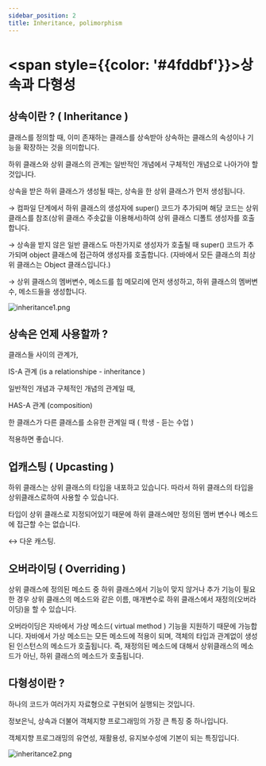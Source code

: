 ```yaml
---
sidebar_position: 2
title: Inheritance, polimorphism
---
```


# <span style={{color: '#4fddbf'}}>상속과 다형성</span>

## 상속이란 ? ( Inheritance )

클래스를 정의할 때, 이미 존재하는 클래스를 상속받아 상속하는 클래스의 속성이나 기능을 확장하는 것을 의미합니다.

하위 클래스와 상위 클래스의 관계는 일반적인 개념에서 구체적인 개념으로 나아가야 할 것입니다.

상속을 받은 하위 클래스가 생성될 때는, 상속을 한 상위 클래스가 먼저 생성됩니다.

→ 컴파일 단계에서 하위 클래스의 생성자에 super() 코드가 추가되며 해당 코드는 상위 클래스를 참조(상위 클래스 주솟값을 이용해서)하여 상위 클래스 디폴트 생성자를 호출합니다.

→ 상속을 받지 않은 일반 클래스도 마찬가지로 생성자가 호출될 때 super() 코드가 추가되며 object 클래스에 접근하여 생성자를 호출합니다. (자바에서 모든 클래스의 최상위 클래스는 Object 클래스입니다.)

→ 상위 클래스의 멤버변수, 메소드를 힙 메모리에 먼저 생성하고, 하위 클래스의 멤버변수, 메소드들을 생성합니다.

![inheritance1.png](image/inheritance1.png)

## 상속은 언제 사용할까 ?

클래스들 사이의 관계가,

IS-A 관계 (is a relationshipe - inheritance )

일반적인 개념과 구체적인 개념의 관계일 때,

HAS-A 관계 (composition)

한 클래스가 다른 클래스를 소유한 관계일 때 ( 학생 - 듣는 수업 )

적용하면 좋습니다.

## 업캐스팅 ( Upcasting )

하위 클래스는 상위 클래스의 타입을 내포하고 있습니다. 따라서 하위 클래스의 타입을 상위클래스로하여 사용할 수 있습니다.

타입이 상위 클래스로 지정되어있기 때문에 하위 클래스에만 정의된 멤버 변수나 메소드에 접근할 수는 없습니다.

↔ 다운 캐스팅.

## 오버라이딩 ( Overriding )

상위 클래스에 정의된 메소드 중 하위 클래스에서 기능이 맞지 않거나 추가 기능이 필요한 경우 상위 클래스의 메소드와 같은 이름, 매개변수로 하위 클래스에서 재정의(오버라이딩)을 할 수 있습니다.

오버라이딩은 자바에서 가상 메소드( virtual method ) 기능을 지원하기 때문에 가능합니다. 자바에서 가상 메소드는 모든 메소드에 적용이 되며, 객체의 타입과 관계없이 생성된 인스턴스의 메소드가 호출됩니다. 즉, 재정의된 메소드에 대해서 상위클래스의 메소드가 아닌, 하위 클래스의 메소드가 호출됩니다.

## 다형성이란 ?

하나의 코드가 여러가지 자료형으로 구현되어 실행되는 것입니다.

정보은닉, 상속과 더불어 객체지향 프로그래밍의 가장 큰 특징 중 하나입니다.

객체지향 프로그래밍의 유연성, 재활용성, 유지보수성에 기본이 되는 특징입니다.


![inheritance2.png](image/inheritance2.png)
